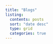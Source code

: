 ```yaml
---
title: "Blogs"
listing:
  contents: posts
  sort: "date desc"
  type: grid
  categories: true
---
```

